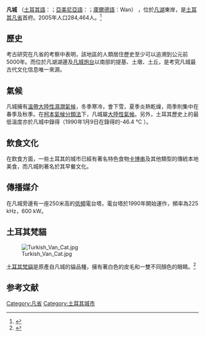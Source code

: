 {{Infobox Settlement <!--more fields are available for this Infobox--See Template:Infobox settlement-->
|official_name = 凡城
|harita2 = 
|harita2 boyut = 62px
|harita2 açıklama = 
|settlement_type = 城市
|timezone= [[欧洲东部时间|欧洲东部时间]]
|utc_offset=+2
|timezone_DST=[[欧洲东部夏令时间|欧洲东部夏令时间]]
|utc_offset_DST=+3
|image_coat_of_arms = 
|image_coat_of_arms_size =
|image_skyline =Van Collage.jpg
|image_caption = 凡城
|image_blank_emblem =
|blank_emblem_type =
|subdivision_type = 國家
|subdivision_name = {{TUR}}
|coordinates_region=TR
|subdivision_type1  = 地區
|subdivision_name1  = 
|subdivision_type2  = [[土耳其行政區劃|省]]
|subdivision_name2  = [[凡省|凡省]]
|population_total= 417,522
|population_urban=
|population_footnotes=
|population_as_of = 2012年
|population_density_km2 = 240
|area_total_km2 = 1938.14
|pushpin_map =Turkey
|pushpin_label_position = <!-- the position of the pushpin label: left, right, top, bottom, none -->
|pushpin_map_caption = 凡城在土耳其的位置
|pushpin_mapsize     =
|latd =38 |latm =29 |lats =39 |latNS =N
|longd=43 |longm=22 |longs=48 |longEW=E
|coordinates_display = inline,title
|elevation_m =938 
|postal_code_type=[[郵遞區號|郵遞區號]]
|postal_code = 
|area_code = 
|blank_info = 
|blank_name  = 
|leader_name = [[Bekir_Kaya|Bekir Kaya]]
|leader_party=[[和平與民主黨|和平與民主黨]]
|leader_title= 市長
|leader_title1 = 
|leader_name1 = 
|website = 
}}
'''凡城''' （[[土耳其語|土耳其語]]：{{lang|tr|Van}}；[[亞美尼亞語|亞美尼亞語]]：{{lang|hy|Վան}}；[[庫爾德語|庫爾德語]]：Wan） ，位於[[凡湖|凡湖]]東岸，是[[土耳其|土耳其]][[凡省|凡省]]首府。2005年人口284,464人。<ref>{{Cite web |url=http://www.van.gov.tr/?sayfa=kimlik&klasor= |title=www.van.gov.tr |accessdate=2007-11-16 |archive-date=2007-10-08 |archive-url=https://web.archive.org/web/20071008125332/http://www.van.gov.tr/?sayfa=kimlik&klasor= |dead-url=yes }}</ref>

==歷史==
考古研究在凡省的考察中表明，該地區的人類居住歷史至少可以追溯到公元前5000年。而位於凡湖湖邊及[[凡城炮台|凡城炮台]]以南部的提基、土墩、土丘，是考究凡城最古代文化信息唯一來源。

==氣候==
凡城擁有[[溫帶大陸性濕潤氣候|溫帶大陸性濕潤氣候]]，冬季寒冷，會下雪，夏季炎熱乾燥，雨季則集中在春季及秋季。在[[柯本氣候分類法|柯本氣候分類法]]下，凡城屬[[大陸性氣候|大陸性氣候]]。另外，土耳其歷史上的最低溫度亦於凡城中錄得（1990年1月9日在錄得的-46.4 °C ）。

{{Weather box |metric first= Yes |single line= Yes |location= 凡城 (1960–2012)
|Jan record high C= 12.6
|Feb record high C= 14.3
|Mar record high C= 22.7
|Apr record high C= 27.2
|May record high C= 28.3
|Jun record high C= 33.2
|Jul record high C= 37.5
|Aug record high C= 35.7
|Sep record high C= 35.0
|Oct record high C= 27.0
|Nov record high C= 20.1
|Dec record high C= 15.5
|Jan high C= 1.9
|Feb high C= 2.6
|Mar high C= 6.6
|Apr high C= 12.8
|May high C= 18.3
|Jun high C= 23.7
|Jul high C= 27.9
|Aug high C= 28.0
|Sep high C= 23.9
|Oct high C= 17.1
|Nov high C= 10.0
|Dec high C= 4.4
|Jan mean C = -3.4
|Feb mean C = -2.9
|Mar mean C = 1.4
|Apr mean C = 7.7
|May mean C = 13.0
|Jun mean C = 18.1
|Jul mean C = 22.2
|Aug mean C = 21.8
|Sep mean C = 17.1
|Oct mean C = 10.7
|Nov mean C = 4.3
|Dec mean C = -0.8
|Jan low C= -7.6
|Feb low C= -7.2
|Mar low C= -2.7
|Apr low C= 2.8
|May low C= 7.1
|Jun low C= 10.9
|Jul low C= 14.7
|Aug low C= 14.7
|Sep low C= 10.8
|Oct low C= 5.7
|Nov low C= 0.3
|Dec low C= -4.6
|Jan record low C= -28.7
|Feb record low C= -28.2
|Mar record low C= -22.7
|Apr record low C= -17.5
|May record low C= -1.5
|Jun record low C= -2.6
|Jul record low C= 3.6
|Aug record low C= 6.6
|Sep record low C= -0.1
|Oct record low C= -7.5
|Nov record low C= -18.6
|Dec record low C= -21.3
|Jan precipitation mm = 32.4
|Feb precipitation mm = 32.8
|Mar precipitation mm = 46.4
|Apr precipitation mm = 56.0
|May precipitation mm = 47.7
|Jun precipitation mm = 18.4
|Jul precipitation mm = 5.3
|Aug precipitation mm = 3.4
|Sep precipitation mm = 14.6
|Oct precipitation mm = 42.5
|Nov precipitation mm = 48.4
|Dec precipitation mm = 37.7
|Jan precipitation days= 9.9
|Feb precipitation days= 10.1
|Mar precipitation days= 12.0
|Apr precipitation days= 12.7
|May precipitation days= 11.4
|Jun precipitation days= 5.5
|Jul precipitation days= 2.1
|Aug precipitation days= 1.4
|Sep precipitation days= 2.3
|Oct precipitation days= 8.5
|Nov precipitation days= 9.0
|Dec precipitation days= 9.8
|Jan humidity = 78
|Feb humidity = 77
|Mar humidity = 77
|Apr humidity = 72
|May humidity = 67
|Jun humidity = 59
|Jul humidity = 57
|Aug humidity = 53
|Sep humidity = 54
|Oct humidity = 65
|Nov humidity = 74
|Dec humidity = 78
|Jan snow days= 9
|Feb snow days= 10
|Mar snow days= 8
|Apr snow days= 2
|May snow days= 0
|Jun snow days= 0
|Jul snow days= 0
|Aug snow days= 0
|Sep snow days= 0
|Oct snow days= 0
|Nov snow days= 3
|Dec snow days= 8
|Jan sun= 145.7
|Feb sun= 148.4
|Mar sun= 192.2
|Apr sun= 216
|May sun= 288.3
|Jun sun= 351
|Jul sun= 378.2
|Aug sun= 362.7
|Sep sun= 306
|Oct sun= 229.4
|Nov sun= 171
|Dec sun= 136.4
|source 1= Devlet Meteoroloji İşleri Genel Müdürlüğü [http://www.dmi.gov.tr/veridegerlendirme/il-ve-ilceler-istatistik.aspx?m=VAN]
|source 2= Weather2 [http://www.myweather2.com/City-Town/Turkey/Van/climate-profile.aspx]
|date=April 2014}}

==飲食文化==
在飲食方面，一些土耳其的城市已經有著名特色食物[[卡博串|卡博串]]及其他類型的傳統本地美食，而凡城則著名於其早餐文化。

==傳播媒介==
在凡城旁邊有一座250米高的[[低頻|低頻]]電台塔，電台塔於1990年開始運作，頻率為225 kHz，600 kW。

==土耳其梵貓==
[[File:Turkish_Van_Cat.jpg|thumb]]

[[土耳其梵貓|土耳其梵貓]]是原產自凡城的貓品種，擁有著白色的皮毛和一雙不同顏色的眼睛。<ref>{{cite web|title=Characteristics|url=http://www.turkishvancatclub.co.uk/character.html|publisher=Turkish Van Cat Club|accessdate=15 July 2012|archive-date=2015-04-30|archive-url=https://web.archive.org/web/20150430042132/http://www.turkishvancatclub.co.uk/character.html|dead-url=no}}</ref>

== 参考文献 ==
<div class="references-small">
<references />
</div>

[[Category:凡省|Category:凡省]]
[[Category:土耳其城市|Category:土耳其城市]]